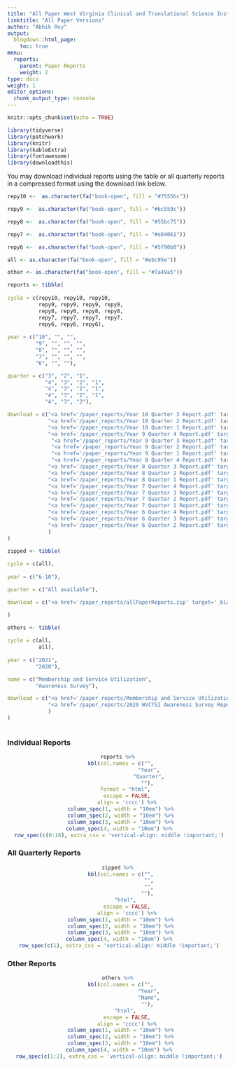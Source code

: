 ```yaml
---
title: "All Paper West Virginia Clinical and Translational Science Institute (WVCTSI) Tracking and Evaluation Reports"
linktitle: "All Paper Versions"
author: "Abhik Roy"
output:
  blogdown::html_page:
    toc: true
menu:
  reports:
    parent: Paper Reports
    weight: 2
type: docs
weight: 1
editor_options: 
  chunk_output_type: console
---
```


```r
knitr::opts_chunk$set(echo = TRUE)
```

<style>
.hvr-sweep-to-left {
  display: inline-block;
  vertical-align: middle;
  -webkit-transform: perspective(1px) translateZ(0);
  transform: perspective(1px) translateZ(0);
  box-shadow: 0 0 1px rgba(0, 0, 0, 0);
  position: relative;
  -webkit-transition-property: color;
  transition-property: color;
  -webkit-transition-duration: 0.25s;
  transition-duration: 0.25s;
}

.hvr-sweep-to-left:before {
  content: "";
  position: absolute;
  z-index: -1;
  top: 0;
  left: 0;
  right: 0;
  bottom: 0;
  background: #733367;
  -webkit-transform: scaleX(0);
  transform: scaleX(0);
  -webkit-transform-origin: 100% 50%;
  transform-origin: 100% 50%;
  -webkit-transition-property: transform;
  transition-property: transform;
  -webkit-transition-duration: 0.3s;
  transition-duration: 0.3s;
  -webkit-transition-timing-function: ease-out;
  transition-timing-function: ease-out;
}

.hvr-sweep-to-left:hover, .hvr-sweep-to-left:focus, .hvr-sweep-to-left:active {
  color: white;
}

.hvr-sweep-to-left:hover:before, .hvr-sweep-to-left:focus:before, .hvr-sweep-to-left:active:before {
  -webkit-transform: scaleX(1);
  transform: scaleX(1);
}
</style>

```r
library(tidyverse)
library(patchwork)
library(knitr)
library(kableExtra)
library(fontawesome)
library(downloadthis)
```

You may download individual reports using the table or all quarterly reports in a compressed format using the download link below.

```r
repy10 <-  as.character(fa("book-open", fill = "#7555bc"))

repy9 <-  as.character(fa("book-open", fill = "#bc559c"))

repy8 <-  as.character(fa("book-open", fill = "#55bc75"))

repy7 <-  as.character(fa("book-open", fill = "#e84061"))

repy6 <-  as.character(fa("book-open", fill = "#5f90b0"))

all <- as.character(fa("book-open", fill = "#ebc95e"))

other <- as.character(fa("book-open", fill = "#7a49a5"))
```

```r

reports <- tibble(
  
cycle = c(repy10, repy10, repy10,
          repy9, repy9, repy9, repy9,
          repy8, repy8, repy8, repy8,
          repy7, repy7, repy7, repy7,
          repy6, repy6, repy6),
  
year = c("10", "", "",
         "9", "", "", "",
         "8", "", "", "",
         "7", "", "", "",
         "6", "", ""),

quarter = c("3", "2", "1",
            "4", "3", "2", "1",
            "4", "3", "2", "1",
            "4", "3", "2", "1",
            "4", "3", "2"),

download = c("<a href='/paper_reports/Year 10 Quarter 3 Report.pdf' target='_blank'>Link</a>",
             "<a href='/paper_reports/Year 10 Quarter 2 Report.pdf' target='_blank'>Link</a>",
             "<a href='/paper_reports/Year 10 Quarter 1 Report.pdf' target='_blank'>Link</a>",
             "<a href='/paper_reports/Year 9 Quarter 4 Report.pdf' target='_blank'>Link</a>",
              "<a href='/paper_reports/Year 9 Quarter 3 Report.pdf' target='_blank'>Link</a>",
              "<a href='/paper_reports/Year 9 Quarter 2 Report.pdf' target='_blank'>Link</a>",
              "<a href='/paper_reports/Year 9 Quarter 1 Report.pdf' target='_blank'>Link</a>",
              "<a href='/paper_reports/Year 8 Quarter 4 Report.pdf' target='_blank'>Link</a>",
             "<a href='/paper_reports/Year 8 Quarter 3 Report.pdf' target='_blank'>Link</a>",
             "<a href='/paper_reports/Year 8 Quarter 2 Report.pdf' target='_blank'>Link</a>",
             "<a href='/paper_reports/Year 8 Quarter 1 Report.pdf' target='_blank'>Link</a>",
             "<a href='/paper_reports/Year 7 Quarter 4 Report.pdf' target='_blank'>Link</a>",
             "<a href='/paper_reports/Year 7 Quarter 3 Report.pdf' target='_blank'>Link</a>",
             "<a href='/paper_reports/Year 7 Quarter 2 Report.pdf' target='_blank'>Link</a>",
             "<a href='/paper_reports/Year 7 Quarter 1 Report.pdf' target='_blank'>Link</a>",
             "<a href='/paper_reports/Year 6 Quarter 4 Report.pdf' target='_blank'>Link</a>",
             "<a href='/paper_reports/Year 6 Quarter 3 Report.pdf' target='_blank'>Link</a>",
             "<a href='/paper_reports/Year 6 Quarter 2 Report.pdf' target='_blank'>Link</a>"
             )
)

zipped <- tibble(
  
cycle = c(all),
  
year = c("6-10"),

quarter = c("All available"),

download = c("<a href='/paper_reports/allPaperReports.zip' target='_blank'>Link</a>")

)

others <- tibble(
  
cycle = c(all,
          all),
  
year = c("2021",
         "2020"),

name = c("Membership and Service Utilization",
         "Awareness Survey"),

download = c("<a href='/paper_reports/Membership and Service Utilization.pdf' target='_blank'>Link</a>",
             "<a href='/paper_reports/2020 WVCTSI Awareness Survey Report NL.pdf' target='_blank'>Link</a>"
             )
)
  
```

### Individual Reports
<center>
```r
reports %>%
  kbl(col.names = c("",
                    "Year",
                    "Quarter",
                    ""), 
      format = "html", 
      escape = FALSE,
      align = 'cccc') %>%
  column_spec(1, width = "10em") %>%
  column_spec(2, width = "10em") %>%
  column_spec(3, width = "10em") %>%
  column_spec(4, width = "10em") %>% 
  row_spec(c(0:16), extra_css = 'vertical-align: middle !important;') 
```
</center>

### All Quarterly Reports
<center>
```r
zipped %>%
  kbl(col.names = c("",
                    "",
                    "",
                    ""), 
      "html", 
      escape = FALSE,
      align = 'cccc') %>%
  column_spec(1, width = "10em") %>%
  column_spec(2, width = "10em") %>%
  column_spec(3, width = "10em") %>%
  column_spec(4, width = "10em") %>% 
  row_spec(c(1), extra_css = 'vertical-align: middle !important;') 
```
</center>

### Other Reports
<center>
```r
others %>%
  kbl(col.names = c("",
                    "Year",
                    "Name",
                    ""), 
      "html", 
      escape = FALSE,
      align = 'cccc') %>%
  column_spec(1, width = "10em") %>%
  column_spec(2, width = "10em") %>%
  column_spec(3, width = "10em") %>%
  column_spec(4, width = "10em") %>% 
  row_spec(c(1:2), extra_css = 'vertical-align: middle !important;') 
```
</center>
